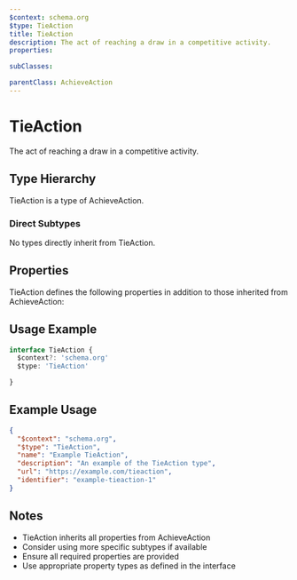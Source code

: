 ```yaml
---
$context: schema.org
$type: TieAction
title: TieAction
description: The act of reaching a draw in a competitive activity.
properties:

subClasses:

parentClass: AchieveAction
---
```


# TieAction

The act of reaching a draw in a competitive activity.

## Type Hierarchy

TieAction is a type of AchieveAction.

### Direct Subtypes

No types directly inherit from TieAction.

## Properties

TieAction defines the following properties in addition to those inherited from AchieveAction:



## Usage Example

```typescript
interface TieAction {
  $context?: 'schema.org'
  $type: 'TieAction'

}
```

## Example Usage

```json
{
  "$context": "schema.org",
  "$type": "TieAction",
  "name": "Example TieAction",
  "description": "An example of the TieAction type",
  "url": "https://example.com/tieaction",
  "identifier": "example-tieaction-1"
}
```

## Notes

- TieAction inherits all properties from AchieveAction
- Consider using more specific subtypes if available
- Ensure all required properties are provided
- Use appropriate property types as defined in the interface

